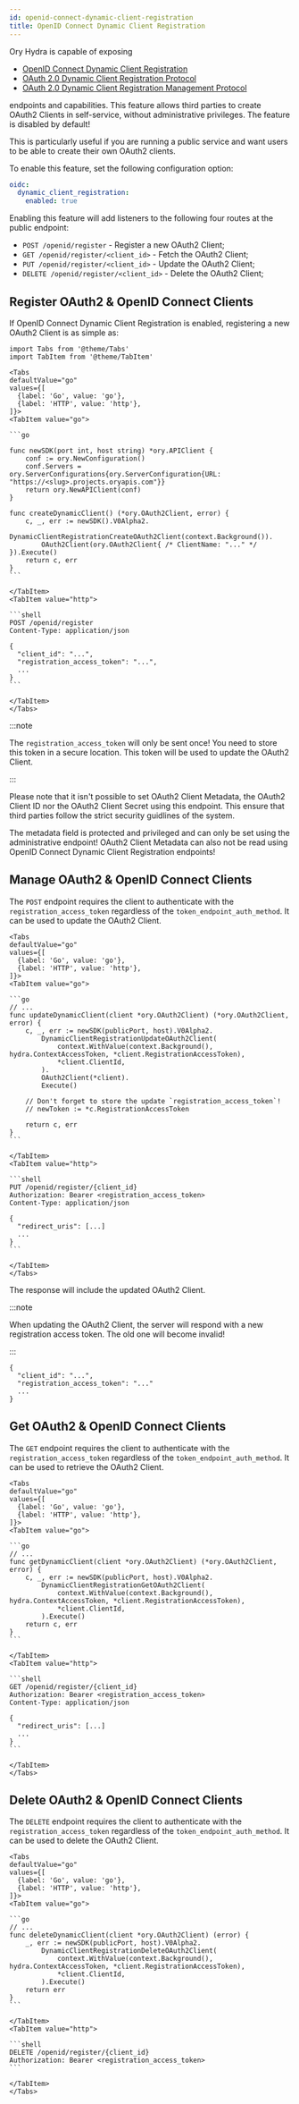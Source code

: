 ```yaml
---
id: openid-connect-dynamic-client-registration
title: OpenID Connect Dynamic Client Registration
---
```


Ory Hydra is capable of exposing

- [OpenID Connect Dynamic Client Registration](https://openid.net/specs/openid-connect-registration-1_0.html)
- [OAuth 2.0 Dynamic Client Registration Protocol](https://datatracker.ietf.org/doc/html/rfc7591)
- [OAuth 2.0 Dynamic Client Registration Management Protocol](https://datatracker.ietf.org/doc/html/rfc7592)

endpoints and capabilities. This feature allows third parties to create OAuth2 Clients in self-service, without administrative
privileges. The feature is disabled by default!

This is particularly useful if you are running a public service and want users to be able to create their own OAuth2 clients.

To enable this feature, set the following configuration option:

```yaml
oidc:
  dynamic_client_registration:
    enabled: true
```

Enabling this feature will add listeners to the following four routes at the public endpoint:

- `POST /openid/register` - Register a new OAuth2 Client;
- `GET /openid/register/<client_id>` - Fetch the OAuth2 Client;
- `PUT /openid/register/<client_id>` - Update the OAuth2 Client;
- `DELETE /openid/register/<client_id>` - Delete the OAuth2 Client;

## Register OAuth2 & OpenID Connect Clients

If OpenID Connect Dynamic Client Registration is enabled, registering a new OAuth2 Client is as simple as:

````mdx-code-block
import Tabs from '@theme/Tabs'
import TabItem from '@theme/TabItem'

<Tabs
defaultValue="go"
values={[
  {label: 'Go', value: 'go'},
  {label: 'HTTP', value: 'http'},
]}>
<TabItem value="go">

```go

func newSDK(port int, host string) *ory.APIClient {
	conf := ory.NewConfiguration()
	conf.Servers = ory.ServerConfigurations{ory.ServerConfiguration{URL: "https://<slug>.projects.oryapis.com"}}
	return ory.NewAPIClient(conf)
}

func createDynamicClient() (*ory.OAuth2Client, error) {
	c, _, err := newSDK().V0Alpha2.
		DynamicClientRegistrationCreateOAuth2Client(context.Background()).
		OAuth2Client(ory.OAuth2Client{ /* ClientName: "..." */ }).Execute()
	return c, err
}
```

</TabItem>
<TabItem value="http">

```shell
POST /openid/register
Content-Type: application/json

{
  "client_id": "...",
  "registration_access_token": "...",
  ...
}
```

</TabItem>
</Tabs>
````

:::note

The `registration_access_token` will only be sent once! You need to store this token in a secure location. This token will be used
to update the OAuth2 Client.

:::

Please note that it isn't possible to set OAuth2 Client Metadata, the OAuth2 Client ID nor the OAuth2 Client Secret using this
endpoint. This ensure that third parties follow the strict security guidlines of the system.

The metadata field is protected and privileged and can only be set using the administrative endpoint! OAuth2 Client Metadata can
also not be read using OpenID Connect Dynamic Client Registration endpoints!

## Manage OAuth2 & OpenID Connect Clients

The `POST` endpoint requires the client to authenticate with the `registration_access_token` regardless of the
`token_endpoint_auth_method`. It can be used to update the OAuth2 Client.

````mdx-code-block
<Tabs
defaultValue="go"
values={[
  {label: 'Go', value: 'go'},
  {label: 'HTTP', value: 'http'},
]}>
<TabItem value="go">

```go
// ...
func updateDynamicClient(client *ory.OAuth2Client) (*ory.OAuth2Client, error) {
	c, _, err := newSDK(publicPort, host).V0Alpha2.
		DynamicClientRegistrationUpdateOAuth2Client(
			context.WithValue(context.Background(), hydra.ContextAccessToken, *client.RegistrationAccessToken),
			*client.ClientId,
		).
		OAuth2Client(*client).
		Execute()

	// Don't forget to store the update `registration_access_token`!
	// newToken := *c.RegistrationAccessToken

	return c, err
}
```

</TabItem>
<TabItem value="http">

```shell
PUT /openid/register/{client_id}
Authorization: Bearer <registration_access_token>
Content-Type: application/json

{
  "redirect_uris": [...]
  ...
}
```

</TabItem>
</Tabs>
````

The response will include the updated OAuth2 Client.

:::note

When updating the OAuth2 Client, the server will respond with a new registration access token. The old one will become invalid!

:::

```
{
  "client_id": "...",
  "registration_access_token": "..."
  ...
}
```

## Get OAuth2 & OpenID Connect Clients

The `GET` endpoint requires the client to authenticate with the `registration_access_token` regardless of the
`token_endpoint_auth_method`. It can be used to retrieve the OAuth2 Client.

````mdx-code-block
<Tabs
defaultValue="go"
values={[
  {label: 'Go', value: 'go'},
  {label: 'HTTP', value: 'http'},
]}>
<TabItem value="go">

```go
// ...
func getDynamicClient(client *ory.OAuth2Client) (*ory.OAuth2Client, error) {
	c, _, err := newSDK(publicPort, host).V0Alpha2.
		DynamicClientRegistrationGetOAuth2Client(
			context.WithValue(context.Background(), hydra.ContextAccessToken, *client.RegistrationAccessToken),
			*client.ClientId,
		).Execute()
	return c, err
}
```

</TabItem>
<TabItem value="http">

```shell
GET /openid/register/{client_id}
Authorization: Bearer <registration_access_token>
Content-Type: application/json

{
  "redirect_uris": [...]
  ...
}
```

</TabItem>
</Tabs>
````

## Delete OAuth2 & OpenID Connect Clients

The `DELETE` endpoint requires the client to authenticate with the `registration_access_token` regardless of the
`token_endpoint_auth_method`. It can be used to delete the OAuth2 Client.

````mdx-code-block
<Tabs
defaultValue="go"
values={[
  {label: 'Go', value: 'go'},
  {label: 'HTTP', value: 'http'},
]}>
<TabItem value="go">

```go
// ...
func deleteDynamicClient(client *ory.OAuth2Client) (error) {
	_, err := newSDK(publicPort, host).V0Alpha2.
		DynamicClientRegistrationDeleteOAuth2Client(
			context.WithValue(context.Background(), hydra.ContextAccessToken, *client.RegistrationAccessToken),
			*client.ClientId,
		).Execute()
	return err
}
```

</TabItem>
<TabItem value="http">

```shell
DELETE /openid/register/{client_id}
Authorization: Bearer <registration_access_token>
```

</TabItem>
</Tabs>
````
